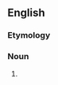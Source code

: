==English==

===Etymology===
{{prefix|en|chemo|informatics}}

===Noun===
{{en-noun|-}}

# {{alternative form of|en|cheminformatics}}